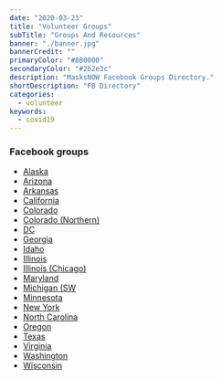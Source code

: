 ```yaml
---
date: "2020-03-23"
title: "Volunteer Groups"
subTitle: "Groups And Resources"
banner: "./banner.jpg"
bannerCredit: ""
primaryColor: "#8B0000"
secondaryColor: "#2b2e3c"
description: "MasksNOW Facebook Groups Directory."
shortDescription: "FB Directory"
categories:
  - volunteer
keywords:
  - covid19
---
```


### Facebook groups

- [Alaska](https://www.facebook.com/groups/271568103838759/?hc_location=ufi)
- [Arizona](https://www.facebook.com/groups/812064599302071/?ref=br_rs)
- [Arkansas](https://www.facebook.com/groups/271568103838759/)
- [California](https://www.facebook.com/groups/M3California/)
- [Colorado](https://www.facebook.com/groups/608576849724690/)
- [Colorado (Northern)](https://www.facebook.com/groups/ColoradoMasks/)
- [DC](https://www.facebook.com/groups/millionmaskchallenge/?hc_location=ufi)
- [Georgia](https://www.facebook.com/Million-Mask-Mayday-GA-107819030860510)
- [Idaho](https://www.facebook.com/Million-Mask-Mayday-Idaho-106299534345747/?__tn__=%2Cd%2CP-R&eid=ARCjSnkklYnT85-zP_hxlC0wa94O9kZAN3h2huNRpSjgqsvuyWtiXr6Dum8W-XdHxYdgB8iu3JspAPfX)
- [Illinois](https://www.facebook.com/groups/635692137272813/?ref=br_rs)
- [Illinois (Chicago)](https://www.facebook.com/groups/205295854032081/?hc_location=ufi)
- [Maryland](https://www.facebook.com/groups/231444754711834/?ref=group_header)
- [Michigan (SW](https://www.facebook.com/groups/SWMI.MedMaskProject/)
- [Minnesota](https://www.facebook.com/groups/2605603209723288/)
- [New York](https://www.facebook.com/groups/1496625130494194/)
- [North Carolina](https://www.facebook.com/Million-Mask-Mayday-NC-103836924595764/)
- [Oregon](https://www.facebook.com/millionmaskmaydayoregon/?modal=admin_todo_tour)
- [Texas](https://www.facebook.com/groups/mllionmaskmaydayTX/)
- [Virginia](https://www.facebook.com/groups/millionmaskchallenge/?hc_location=ufi)
- [Washington](https://www.facebook.com/groups/206024387398453/)
- [Wisconsin](https://www.facebook.com/groups/213996063170541/)

